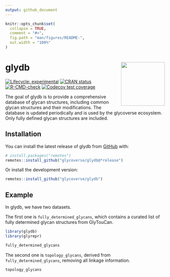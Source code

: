 ```yaml
---
output: github_document
---
```


<!-- README.md is generated from README.Rmd. Please edit that file -->

```r
knitr::opts_chunk$set(
  collapse = TRUE,
  comment = "#>",
  fig.path = "man/figures/README-",
  out.width = "100%"
)
```

# glydb <a href="https://glycoverse.github.io/glydb/"><img src="man/figures/logo.png" align="right" height="138" /></a>

<!-- badges: start -->
[![Lifecycle: experimental](https://img.shields.io/badge/lifecycle-experimental-orange.svg)](https://lifecycle.r-lib.org/articles/stages.html#experimental)
[![CRAN status](https://www.r-pkg.org/badges/version/glydb)](https://CRAN.R-project.org/package=glydb)
[![R-CMD-check](https://github.com/glycoverse/glydb/actions/workflows/R-CMD-check.yaml/badge.svg)](https://github.com/glycoverse/glydb/actions/workflows/R-CMD-check.yaml)
[![Codecov test coverage](https://codecov.io/gh/glycoverse/glydb/graph/badge.svg)](https://app.codecov.io/gh/glycoverse/glydb)
<!-- badges: end -->

The goal of glydb is to provide a comprehensive database of glycan structures, including common glycan structures and their modifications.
The database is updated periodically and is used by the glycoverse ecosystem.
Only fully defined glycan structures are included.

## Installation

You can install the latest release of glydb from [GitHub](https://github.com/) with:

``` r
# install.packages("remotes")
remotes::install_github("glycoverse/glydb@*release")
```

Or install the development version:

``` r
remotes::install_github("glycoverse/glydb")
```

## Example

In glydb, we have two datasets.

The first one is `fully_determined_glycans`, which contains a curated list of fully determined glycan structures from GlyTouCan.

```r
library(glydb)
library(glyrepr)

fully_determined_glycans
```

The second one is `topology_glycans`, derived from `fully_determined_glycans`, removing all linkage information.

```r
topology_glycans
```